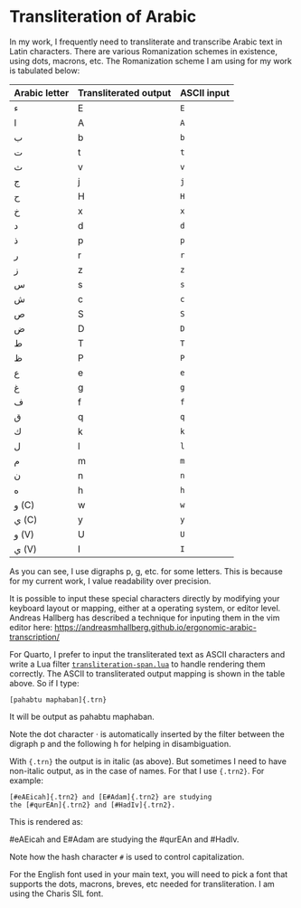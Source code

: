 # Transliteration of Arabic 

In my work, I frequently need to transliterate and transcribe Arabic text in Latin characters.
There are various Romanization schemes in existence, using dots, macrons, etc.
The Romanization scheme I am using for my work is tabulated below:

| Arabic letter | Transliterated output | ASCII input |
|:--|:--|:--|
|[ء]{.ar}    | [E]{.trn2} | `E`|
|[ا]{.ar}    | [A]{.trn2} | `A`|
|[ب]{.ar}    | [b]{.trn2} | `b`|
|[ت]{.ar}    | [t]{.trn2} | `t`|
|[ث]{.ar}    | [v]{.trn2} | `v`|
|[ج]{.ar}    | [j]{.trn2} | `j`|
|[ح]{.ar}    | [H]{.trn2} | `H`|
|[خ]{.ar}    | [x]{.trn2} | `x`|
|[د]{.ar}    | [d]{.trn2} | `d`|
|[ذ]{.ar}    | [p]{.trn2} | `p`|
|[ر]{.ar}    | [r]{.trn2} | `r`|
|[ز]{.ar}    | [z]{.trn2} | `z`|
|[س]{.ar}    | [s]{.trn2} | `s`|
|[ش]{.ar}    | [c]{.trn2} | `c`|
|[ص]{.ar}    | [S]{.trn2} | `S`|
|[ض]{.ar}    | [D]{.trn2} | `D`|
|[ط]{.ar}    | [T]{.trn2} | `T`|
|[ظ]{.ar}    | [P]{.trn2} | `P`|
|[ع]{.ar}    | [e]{.trn2} | `e`|
|[غ]{.ar}    | [g]{.trn2} | `g`|
|[ف]{.ar}    | [f]{.trn2} | `f`|
|[ق]{.ar}    | [q]{.trn2} | `q`|
|[ك]{.ar}    | [k]{.trn2} | `k`|
|[ل]{.ar}    | [l]{.trn2} | `l`|
|[م]{.ar}    | [m]{.trn2} | `m`|
|[ن]{.ar}    | [n]{.trn2} | `n`|
|[ه]{.ar}    | [h]{.trn2} | `h`|
|[و]{.ar} (C)| [w]{.trn2} | `w`|
|[ي]{.ar} (C)| [y]{.trn2} | `y`|
|[و]{.ar} (V)| [U]{.trn2} | `U`|
|[ي]{.ar} (V)| [I]{.trn2} | `I`|

As you can see, I use digraphs [p]{.trn}, [g]{.trn}, etc. for some letters.
This is because for my current work, I value readability over precision.

It is possible to input these special characters directly by modifying your keyboard layout or mapping, either at a operating system, or editor level.
Andreas Hallberg has described a technique for inputing them in the vim editor here:
<https://andreasmhallberg.github.io/ergonomic-arabic-transcription/>

For Quarto, I prefer to input the transliterated text as ASCII characters and write a Lua filter 
[`transliteration-span.lua`](https://github.com/adamiturabi/quarto-arabic-mwe/blob/main/_extensions/arabic-support/transliteration-span.lua)
to handle rendering them correctly. The ASCII to transliterated output mapping is shown in the table above. So if I type:

```
[pahabtu maphaban]{.trn}
```

It will be output as 
[pahabtu maphaban]{.trn}.

Note the dot character · is automatically inserted by the filter between the digraph [p]{.trn} and the following [h]{.trn} for helping in disambiguation.

With `{.trn}` the output is in italic (as above).
But sometimes I need to have non-italic output, as in the case of names. For that I use `{.trn2}`. For example:

```
[#eAEicah]{.trn2} and [E#Adam]{.trn2} are studying 
the [#qurEAn]{.trn2} and [#HadIv]{.trn2}.
```

This is rendered as:

[#eAEicah]{.trn2} and [E#Adam]{.trn2} are studying the [#qurEAn]{.trn2} and [#HadIv]{.trn2}.

Note how the hash character `#` is used to control capitalization.

For the English font used in your main text, you will need to pick a font that supports the dots, macrons, breves, etc needed for transliteration. I am using the Charis SIL font.

